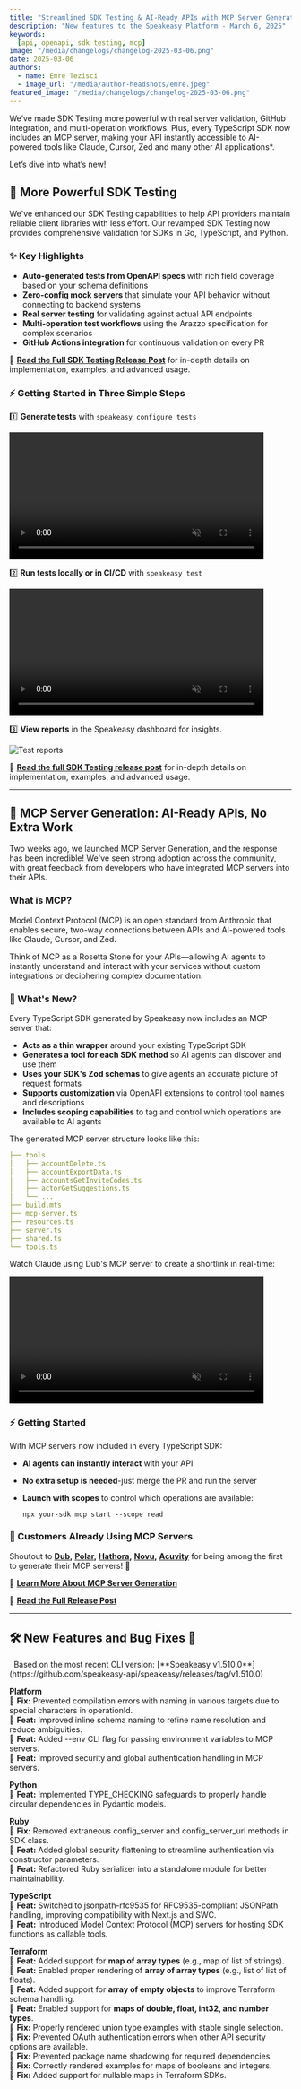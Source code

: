 ```yaml
---
title: "Streamlined SDK Testing & AI-Ready APIs with MCP Server Generation"
description: "New features to the Speakeasy Platform - March 6, 2025"
keywords:
  [api, openapi, sdk testing, mcp]
image: "/media/changelogs/changelog-2025-03-06.png"
date: 2025-03-06
authors:
  - name: Emre Tezisci
  - image_url: "/media/author-headshots/emre.jpeg"
featured_image: "/media/changelogs/changelog-2025-03-06.png"
---
```




We’ve made SDK Testing more powerful with real server validation, GitHub integration, and multi-operation workflows. Plus, every TypeScript SDK now includes an MCP server, making your API instantly accessible to AI-powered tools like Claude, Cursor, Zed and many other AI applications*.

Let’s dive into what’s new!

## 🧪 More Powerful SDK Testing

We've enhanced our SDK Testing capabilities to help API providers maintain reliable client libraries with less effort. Our revamped SDK Testing now provides comprehensive validation for SDKs in Go, TypeScript, and Python.

### ✨ Key Highlights

- **Auto-generated tests from OpenAPI specs** with rich field coverage based on your schema definitions
- **Zero-config mock servers** that simulate your API behavior without connecting to backend systems
- **Real server testing** for validating against actual API endpoints
- **Multi-operation test workflows** using the Arazzo specification for complex scenarios
- **GitHub Actions integration** for continuous validation on every PR

🔗 [**Read the Full SDK Testing Release Post**](https://www.speakeasy.com/post/release-sdk-testing) for in-depth details on implementation, examples, and advanced usage.

### ⚡ Getting Started in Three Simple Steps

1️⃣ **Generate tests** with `speakeasy configure tests`


<div className="mt-5 flex justify-center">
  <video
    controls={false}
    loop={true}
    autoPlay={true}
    muted={true}
    width="90%"
    title="Configure tests"
  >
    <source src={configure} type="video/mp4" />
  </video>
</div>

2️⃣ **Run tests locally or in CI/CD** with `speakeasy test`


<div className="mt-5 flex justify-center">
  <video
    controls={false}
    loop={true}
    autoPlay={true}
    muted={true}
    width="90%"
    title="Run tests"
  >
    <source src={test} type="video/mp4" />
  </video>
</div>

3️⃣ **View reports** in the Speakeasy dashboard for insights.

![Test reports](./assets/changelog-2025-03-06-dashboard.png)

🔗 [**Read the full SDK Testing release post**](https://www.speakeasy.com/post/release-sdk-testing) for in-depth details on implementation, examples, and advanced usage.

---

## 🤖 MCP Server Generation: AI-Ready APIs, No Extra Work

Two weeks ago, we launched MCP Server Generation, and the response has been incredible! We've seen strong adoption across the community, with great feedback from developers who have integrated MCP servers into their APIs.

### What is MCP?

Model Context Protocol (MCP) is an open standard from Anthropic that enables secure, two-way connections between APIs and AI-powered tools like Claude, Cursor, and Zed.

Think of MCP as a Rosetta Stone for your APIs—allowing AI agents to instantly understand and interact with your services without custom integrations or deciphering complex documentation.

### 🚀 What's New?

Every TypeScript SDK generated by Speakeasy now includes an MCP server that:

-   **Acts as a thin wrapper** around your existing TypeScript SDK
-   **Generates a tool for each SDK method** so AI agents can discover and use them
-   **Uses your SDK's Zod schemas** to give agents an accurate picture of request formats
-   **Supports customization** via OpenAPI extensions to control tool names and descriptions
-   **Includes scoping capabilities** to tag and control which operations are available to AI agents

The generated MCP server structure looks like this:

```yaml bluesky-ts/src/mcp-server
├── tools
│   ├── accountDelete.ts
│   ├── accountExportData.ts
│   ├── accountsGetInviteCodes.ts
│   ├── actorGetSuggestions.ts
│   └── ...
├── build.mts
├── mcp-server.ts
├── resources.ts
├── server.ts
├── shared.ts
└── tools.ts
```

Watch Claude using Dub's MCP server to create a shortlink in real-time:


<div className="mt-5 flex justify-center">
  <video
    controls={false}
    loop={true}
    autoPlay={true}
    muted={true}
    width="90%"
    title="Claude using MCP to create a Dub shortlink"
  >
    <source src={dub_demo} type="video/mp4" />
  </video>
</div>

### ⚡ Getting Started

With MCP servers now included in every TypeScript SDK:

-   **AI agents can instantly interact** with your API
-   **No extra setup is needed**-just merge the PR and run the server
-   **Launch with scopes** to control which operations are available:

    ```
    npx your-sdk mcp start --scope read

    ```

### 📢 Customers Already Using MCP Servers

Shoutout to [**Dub**](https://github.com/dubinc/dub-ts)**,** [**Polar**](https://github.com/polarsource/polar-js)**,** [**Hathora**](https://github.com/hathora/cloud-sdk-typescript)**,** [**Novu**](https://github.com/novuhq/novu-ts)**,** [**Acuvity**](https://github.com/acuvity/acuvity-ts) for being among the first to generate their MCP servers! 🚀

🔗 [**Learn More About MCP Server Generation**](https://www.speakeasy.com/docs/customize/typescript/model-context-protocol)

🔗 [**Read the Full Release Post**](https://www.speakeasy.com/post/release-model-context-protocol)

---

## 🛠️ New Features and Bug Fixes 🐛

<Callout title="NOTE" variant="info">
  Based on the most recent CLI version: [**Speakeasy v1.510.0**](https://github.com/speakeasy-api/speakeasy/releases/tag/v1.510.0)
</Callout>

**Platform**\
🐛 **Fix:** Prevented compilation errors with naming in various targets due to special characters in operationId.\
🐝 **Feat:** Improved inline schema naming to refine name resolution and reduce ambiguities.\
🐝 **Feat:** Added --env CLI flag for passing environment variables to MCP servers.\
🐝 **Feat:** Improved security and global authentication handling in MCP servers.

**Python**\
🐝 **Feat:** Implemented TYPE_CHECKING safeguards to properly handle circular dependencies in Pydantic models.

**Ruby**\
🐛 **Fix:** Removed extraneous config_server and config_server_url methods in SDK class.\
🐝 **Feat:** Added global security flattening to streamline authentication via constructor parameters.\
🐝 **Feat:** Refactored Ruby serializer into a standalone module for better maintainability.

**TypeScript**\
🐝 **Feat:** Switched to jsonpath-rfc9535 for RFC9535-compliant JSONPath handling, improving compatibility with Next.js and SWC.\
🐝 **Feat:** Introduced Model Context Protocol (MCP) servers for hosting SDK functions as callable tools.

**Terraform**\
🐝 **Feat:** Added support for **map of array types** (e.g., map of list of strings).\
🐝 **Feat:** Enabled proper rendering of **array of array types** (e.g., list of list of floats).\
🐝 **Feat:** Added support for **array of empty objects** to improve Terraform schema handling.\
🐝 **Feat:** Enabled support for **maps of double, float, int32, and number types**.\
🐛 **Fix:** Properly rendered union type examples with stable single selection.\
🐛 **Fix:** Prevented OAuth authentication errors when other API security options are available.\
🐛 **Fix:** Prevented package name shadowing for required dependencies.\
🐛 **Fix:** Correctly rendered examples for maps of booleans and integers.\
🐛 **Fix:** Added support for nullable maps in Terraform SDKs.
